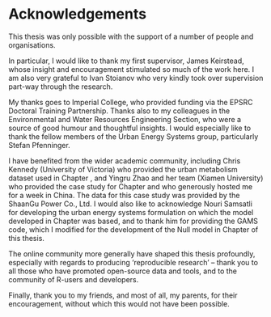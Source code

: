 # Acknowledgements {.unnumbered}

This thesis was only possible with the support of a number of people and organisations.

In particular, I would like to thank my first supervisor, James Keirstead, whose insight and encouragement stimulated so much of the work here. I am also very grateful to Ivan Stoianov who very kindly took over supervision part-way through the research.

My thanks goes to Imperial College, who provided funding via the EPSRC Doctoral Training Partnership. Thanks also to my colleagues in the Environmental and Water Resources Engineering Section, who were a source of good humour and thoughtful insights. I would especially like to thank the fellow members of the Urban Energy Systems group, particularly Stefan Pfenninger.

I have benefited from the wider academic community, including Chris Kennedy (University of Victoria) who provided the urban metabolism dataset used in Chapter \ref{sec:metrics}, and Yingru Zhao and her team (Xiamen University) who provided the case study for Chapter \ref{sec:case-study} and who generously hosted me for a week in China. The data for this case study was provided by the ShaanGu Power Co., Ltd. I would also like to acknowledge Nouri Samsatli for developing the urban energy systems formulation on which the model developed in Chapter \ref{sec:model-dev} was based, and to thank him for providing the GAMS code, which I modified for the development of the Null model in Chapter \ref{sec:model-dev} of this thesis.

The online community more generally have shaped this thesis profoundly, especially with regards to producing 'reproducible research' -- thank you to all those who have promoted open-source data and tools, and to the community of R-users and developers.

Finally, thank you to my friends, and most of all, my parents, for their encouragement, without which this would not have been possible.
